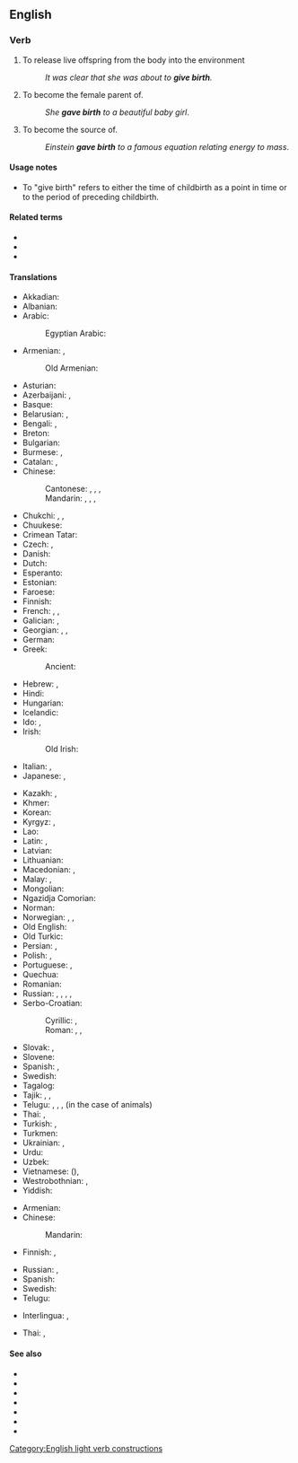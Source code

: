 ==English==

===Verb===
{{en-verb|gives birth|giving birth|gave birth|given birth}}

# {{lb|en|intransitive|of [[viviparous]] animals}} To release live offspring from the body into the environment
#: ''It was clear that she was about to '''give birth'''.''
# {{lb|en|intransitive|with ''to''|of [[viviparous]] animals}} To become the female parent of.
#: ''She '''gave birth''' to a beautiful baby girl''.
# {{lb|en|intransitive|figuratively|usually|with ''to''|idiom}} To become the source of.
#: ''Einstein '''gave birth''' to a famous equation relating energy to mass''.

====Usage notes====
* To "give birth" refers to either the time of childbirth as a point in time or to the period of {{m|en|labor}} preceding childbirth.

====Related terms====
* {{l|en|bear}}
* {{l|en|birth}}
* {{l|en|born}}

====Translations====
{{trans-top|produce new life}}
* Akkadian: {{t|akk|𒅇𒌅|tr=walādu, Ù.TU|sc=Xsux}}
* Albanian: {{t|sq|potkis}}
* Arabic: {{t+|ar|وَلَدَ}}
*: Egyptian Arabic: {{t|arz|ولد|tr=weled|sc=Arab}}
* Armenian: {{t+|hy|ծնել}}, {{t+|hy|լույս աշխարհ բերել}}
*: Old Armenian: {{t|xcl|ծնանիմ}}
* Asturian: {{t|ast|parir}}
* Azerbaijani: {{t+|az|doğmaq}}, {{t|az|dünyaya gətirmək}}
* Basque: {{t|eu|erditu}}
* Belarusian: {{t|be|раджа́ць|impf}}, {{t|be|радзі́ць|pf}}
* Bengali: {{t|bn|প্রসব করা}}, {{t|bn|জন্ম দেত্তয়া|tr=jônmô dettya}}
* Breton: {{t+|br|genel}}
* Bulgarian: {{t+|bg|ражда́м|impf}}
* Burmese: {{t+|my|ဖွား}}, {{t+|my|မွေး}}
* Catalan: {{t+|ca|parir}}, {{t|ca|donar a llum}}
* Chinese:
*: Cantonese: {{t|yue|生|tr=saang1|sc=Hani}}, {{t|yue|生育|tr=sang1 juk6|sc=Hani}}, {{t|yue|產|sc=Hani}}, {{t|yue|产|tr=caan2|sc=Hani}}
*: Mandarin: {{t+|cmn|生|tr=shēng|sc=Hani}}, {{t+|cmn|生育|tr=shēngyù|sc=Hani}}, {{t+|cmn|產|sc=Hani}}, {{t+|cmn|产|tr=chǎn|sc=Hani}}
* Chukchi: {{t|ckt|кмиӈэтык|tr=kmiṇėtyk}}, {{t|ckt|кымиӈэтык|tr=kymiṇėtyk}}, {{t|ckt|йыток|tr=jytok}}
* Chuukese: {{t|chk|nounou}}
* Crimean Tatar: {{t|crh|doğurmaq}}
* Czech: {{t+|cs|porodit|pf}}, {{t+|cs|rodit|impf}}
* Danish: {{t+|da|føde}}
* Dutch: {{t+|nl|baren}}
* Esperanto: {{t|eo|naski}}
* Estonian: {{t|et|sünnitama}}
* Faroese: {{t+|fo|eiga}}
* Finnish: {{t+|fi|synnyttää}}
* French: {{t+|fr|mettre au monde}}, {{t+|fr|accoucher}}, {{t+|fr|donner naissance}}
* Galician: {{t+|gl|parir}}, {{t|gl|dar a luz}}
* Georgian: {{t|ka|შობს}}, {{t|ka|დაბადება}}, {{t+|ka|შობა}}
* German: {{t+|de|gebären}}
* Greek: {{t+|el|γεννώ}}
*: Ancient: {{t|grc|τίκτω}}
* Hebrew: {{t+|he|יָלַד|tr=yalád}}, {{t|he|הוֹלִיד|tr=holíd}}
* Hindi: {{t|hi|जन्म देना}}
* Hungarian: {{t+|hu|szül}}
* Icelandic: {{t+|is|fæða}}
* Ido: {{t+|io|naskigar}}, {{t+|io|parturar}}
* Irish: {{t|ga|beir}}
*: Old Irish: {{t|sga|do·fuissim}}
* Italian: {{t+|it|dare alla luce}}, {{t+|it|partorire}}
* Japanese: {{t+|ja|生む|tr=うむ, umu}}, {{t+|ja|産む|tr=うむ, umu}}
{{trans-mid}}
* Kazakh: {{t|kk|туу|sc=Cyrl}}, {{t|kk|босану|sc=Cyrl}}
* Khmer: {{t+|km|បង្កើត|tr=bɑŋkaət}}
* Korean: {{t+|ko|낳다}}
* Kyrgyz: {{t|ky|төрөө}}, {{t+|ky|тууш}}
* Lao: {{t|lo|ເກີດ​ລູກ}}
* Latin: {{t+|la|pariō}}, {{t+|la|creo}}
* Latvian: {{t|lv|dzemdēt}}
* Lithuanian: {{t+|lt|gimdyti}}
* Macedonian: {{t|mk|раѓа|impf}}, {{t|mk|роди|pf}}
* Malay: {{t|ms|melahirkan}}, {{t|ms|memperanakkan}}
* Mongolian: {{t+|mn|төрөх|sc=Cyrl}}
* Ngazidja Comorian: {{t|zdj|uzaya}}
* Norman: {{t|nrf|accouocher}}
* Norwegian: {{t+|no|bære}}, {{t+|no|fram}}, {{t+|no|føde}}
* Old English: {{t|ang|cennan}}
* Old Turkic: {{t|otk|tr=tugur-}}
* Persian: {{t+|fa|وضع حمل|tr=vaz' haml}}, {{t+|fa|زاییدن|tr=zâyidan}}
* Polish: {{t+|pl|urodzić|pf}}, {{t+|pl|rodzić|impf}}
* Portuguese: {{t+|pt|dar à luz}}, {{t+|pt|parir}}
* Quechua: {{t|qu|wachay}}
* Romanian: {{t|ro|da naștere}}
* Russian: {{t+|ru|рожа́ть|impf}}, {{t+|ru|рожда́ть|impf}}, {{t+|ru|роди́ть|pf}}, {{qualifier|bookish}} {{t+|ru|производи́ть на свет|impf}}, {{t|ru|произвести́ на свет|pf}}
* Serbo-Croatian:
*: Cyrillic: {{t|sh|ра́ђати|impf|sc=Cyrl}}, {{t|sh|ро̀дити|pf|sc=Cyrl}}
*: Roman: {{t+|sh|ráđati|impf}}, {{t+|sh|ròditi|pf}}, {{t|sh|donjeti na svijet}}
* Slovak: {{t|sk|porodiť|pf}}, {{t|sk|rodiť|impf}}
* Slovene: {{t+|sl|roditi|pf}}
* Spanish: {{t|es|dar a luz}}, {{t+|es|parir}}
* Swedish: {{t+|sv|föda}}
* Tagalog: {{t|tl|manganak}}
* Tajik: {{t|tg|фарзанд кардан}}, {{t|tg|тавлид кардан}}, {{t+|tg|зоидан}}
* Telugu: {{t+|te|కను}}, {{t+|te|ప్రసవించు}}, {{t+|te|జన్మనిచ్చు}}, {{t+|te|ఈను}} (in the case of animals)
* Thai: {{t+|th|ประสูติ}}, {{t+|th|ตกลูก}}
* Turkish: {{t+|tr|doğurmak}}, {{t+|tr|dünyaya getirmek}}
* Turkmen: {{t|tk|dogurmak}}
* Ukrainian: {{t|uk|роди́ти|pf}}, {{t|uk|народи́ти|pf}}
* Urdu: {{t|ur|جنم دینا|tr=janma denā|sc=ur-Arab}}
* Uzbek: {{t+|uz|tugʻmoq}}
* Vietnamese: {{t+|vi|sinh}} ({{t|vi|生|sc=Hani}}), {{t+|vi|đẻ}}
* Westrobothnian: {{t|gmq-bot|gå i kull}}, {{t|gmq-bot|fall i kull}}
* Yiddish: {{t|yi|האָבן}}
{{trans-bottom}}

{{trans-top|to become the source of}}
* Armenian: {{t+|hy|ծնել}}
* Chinese:
*: Mandarin: {{t-needed|cmn}}
* Finnish: {{t+|fi|keksiä}}, {{t+|fi|luoda}}
{{trans-mid}}
* Russian: {{t+|ru|порожда́ть|impf}}, {{t+|ru|породи́ть|pf}}
* Spanish: {{t+|es|parir}}
* Swedish: {{t+|sv|kläcka}}
* Telugu: {{t+|te|జన్మనిచ్చు}}
{{trans-bottom}}

{{checktrans-top}}
* Interlingua: {{t-check|ia|parturir}}, {{t-check|ia|parer}}
{{trans-mid}}
* Thai: {{t-check|th|คลอดลูก|sc=Thai}}, {{t-check|th|ให้กำเนิดบุตร|tr=formal|sc=Thai}}
{{trans-bottom}}

====See also====
* {{projectlink|wikipedia|Childbirth}}
* {{l|en|be born}}
* {{l|en|beget}}
* {{l|en|procreate}}
* {{l|en|give rise to}}
* {{l|en|go into labor}}
* {{l|en|in labor}}

[[Category:English light verb constructions]]